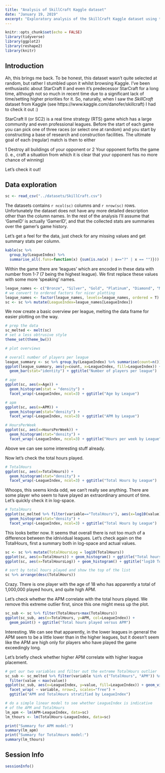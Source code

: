 ```yaml
---
title: "Analysis of SkillCraft Kaggle dataset"
date: "January 19, 2019"
excerpt: "Exploratory analysis of the SkillCraft Kaggle dataset using tidyverse"
---
```


```r
knitr::opts_chunk$set(echo = FALSE)
library(tidyverse)
library(ggplot2)
library(reshape2)
library(knitr)
```

## Introduction

Ah, this brings me back.
To be honest, this dataset wasn't quite selected at random, but rather I stumbled upon it whilst browsing Kaggle.
I've been enthusiastic about StarCraft II and even it's predecessor StarCraft for a long time, although not so much in recent time due to a significant lack of time/setting higher priorities for it.
So, naturally, when I saw the *SkillCraft* dataset from Kaggle (see https://www.kaggle.com/danofer/skillcraft) I had to check it out :)

StarCraft II (or SC2) is a real time strategy (RTS) game which has a large community and even professional leagues.
Before the start of each game you can pick one of three races (or select one at random) and you start by constructing a base of research and construction facilities. The ultimate goal of each (regular) match is then to either 

1 Destroy all buildings of your opponent or
2 Your opponent forfits the game (i. e., craft a situation from which it is clear that your opponent has no more chance of winning)

Let's check it out!

## Data exploration
```r
sc <- read_csv("../datasets/SkillCraft.csv")
```
The datasets contains `r ncol(sc)` columns and `r nrow(sc)` rows.
Unfortunately the dataset does not have any more detailed description other 
than the column names.
In the rest of the analysis I'll assume that 'GameID' is actually 'GamerID',
and that the collected stats are summaries over the gamer's game history.


Let's get a feel for the data, just check for any missing values and
get summary stats per column.
```r
kable(sc %>% 
  group_by(LeagueIndex) %>%
  summarise_all(.funs=function(x) {sum(is.na(x) | x=="?" | x == "")}))
```

Within the game there are 'leagues' which are encoded in these data with number from 1-7 (7 being the highest league).
We first replace these values with some more 'speaking' names.
```r
league_names <- c("Bronze", "Silver", "Gold", "Platinum", "Diamond", "Master", "GrandMaster")
# we convert to ordered factors for nicer plotting
league_names <- factor(league_names, levels=league_names, ordered = T)
sc <- sc %>% mutate(LeagueIndex=league_names[LeagueIndex])
```

We now create a basic overview per league, melting the data frame for easier
plotting on the way.
```r
# prep the data
sc_melted <- melt(sc)
# set a less obtrusive style
theme_set(theme_bw())

# plot overviews

# overall number of players per league
league_summary <- sc %>% group_by(LeagueIndex) %>% summarise(count=n())
ggplot(league_summary, aes(y=count, x=LeagueIndex, fill=LeagueIndex)) + 
  geom_bar(stat="identity") + ggtitle("Number of players per league")

# age
ggplot(sc, aes(x=Age)) + 
  geom_histogram(stat = "density") + 
  facet_wrap(~LeagueIndex, ncol=3) + ggtitle("Age by League")

# apm
ggplot(sc, aes(x=APM)) + 
  geom_histogram(stat="density") + 
  facet_wrap(~LeagueIndex, ncol=3) + ggtitle("APM by League")

# HoursPerWeek
ggplot(sc, aes(x=HoursPerWeek)) + 
  geom_histogram(stat="density") + 
  facet_wrap(~LeagueIndex, ncol=3) + ggtitle("Hours per week by League")
```
Above we can see some interesting stuff already.


Now let's check the total hours played.
```r
# TotalHours
ggplot(sc, aes(x=TotalHours)) + 
  geom_histogram(stat="density") + 
  facet_wrap(~LeagueIndex, ncol=3) + ggtitle("Total Hours by League")

```
Whoops, this seems kinda odd, we can't really see anything. There are some player who seem to have played an
extraordinary amount of time. Let's quickly check it in log-space.
```r
# TotalHours
ggplot(sc_melted %>% filter(variable=="TotalHours"), aes(x=log10(value))) + 
  geom_histogram(stat="density") + 
  facet_wrap(~LeagueIndex, ncol=3) + ggtitle("Total Hours by League")

```
This looks better now. It seems that overall there is not too much of a difference between the idnividual
leagues.
Let's check again on the TotalHours, first a summary both in log-space and actual values.
```r
sc <- sc %>% mutate(TotalHoursLog = log10(TotalHours))
ggplot(sc, aes(x=TotalHours)) + geom_histogram() + ggtitle("Total hours played over all players")
ggplot(sc, aes(x=TotalHoursLog)) + geom_histogram() + ggtitle("log10 Total hours played over all players")

# sort by total hours played and show the top of the list
sc %>% arrange(desc(TotalHours))
```
Crazy. There is one player with the age of 18 who has apparently a total of 1,000,000 played hours, and quite high APM.

Let's check whether the APM correlate with the total hours played. We remove this extreme outlier
first, since this one might mess up the plot.

```r
sc_sub <- sc %>% filter(TotalHours<max(TotalHours))
ggplot(sc_sub, aes(x=TotalHours, y=APM, col=LeagueIndex)) + 
  geom_point() + ggtitle("Total hours played versus APM")
```
Interesting. We can see that apparently, in the lower leagues in general the
APM seem to be a little lower than in the higher leagues, but it doesn't seem
like the APM are high only for players who have played the game exceedingly
long.

Let's briefly check whether higher APM correlate with higher league placement.
```r
# get our two variables and filter out the extreme TotalHours outlier
sc_sub <- sc_melted %>% filter(variable %in% c("TotalHours", "APM")) %>%
  filter(value < max(value))
ggplot(sc_sub, aes(x=LeagueIndex, y=value, fill=LeagueIndex)) + geom_violin() + 
  facet_wrap( ~ variable, nrow=2, scales="free") + 
  ggtitle("APM and TotalHours stratified by LeagueIndex")

# do a simple linear model to see whether LeagueIndex is indicative 
# of the APM and TotalHours
lm_apm <- lm(APM~LeagueIndex, data=sc)
lm_thours <- lm(TotalHours~LeagueIndex, data=sc)

print("Summary for APM model:")
summary(lm_apm)
print("Summary for TotalHours model:")
summary(lm_thours)

```

## Session Info
```r
sessionInfo()
```